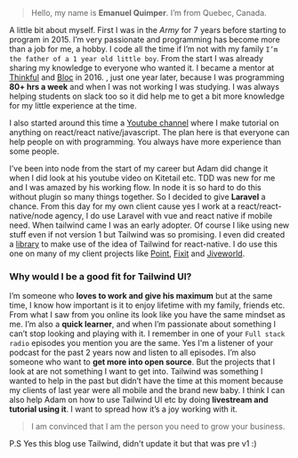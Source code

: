 > Hello, my name is **Emanuel Quimper**. I’m from Quebec, Canada.

A little bit about myself. First I was in the *Army* for 7 years before starting to program in 2015.
I’m very passionate and programming has become more than a job for me, a hobby.
I code all the time if I’m not with my family `I’m the father of a 1 year old little boy`.
 From the start I was already sharing my knowledge to everyone who wanted it.
 I became a mentor at [Thinkful](https://www.thinkful.com/) and [Bloc](https://www.bloc.io/) in 2016.
 , just one year later, because I was programming **80+ hrs a week** and when I was not working I was studying.
 I was always helping students on slack too so it did help me to get a bit more knowledge for my little experience at the time.

I also started around this time a [Youtube channel](https://youtube.com/c/equimper) where I make tutorial
on anything on react/react native/javascript. The plan here is that everyone can help people on with programming.
You always have more experience than some people.

I’ve been into node from the start of my career but Adam did change it when
I did look at his youtube video on Kitetail etc. TDD was new for me and I was amazed by
his working flow. In node it is so hard to do this without plugin so many things together.
So I decided to give **Laravel** a chance. From this day for my own client cause yes
I work at a react/react-native/node agency,
I do use Laravel with vue and react native if mobile need. When tailwind came I was an early adopter.
Of course I like using new stuff even if not version 1 but Tailwind was so promising.
I even did created a [library](https://github.com/EQuimper/react-native-design-utility) to make use of the idea of Tailwind for react-native. I do use
this one on many of my client projects
like [Point](https://point.app), [Fixit](https://www.tryfixit.ca/) and [Jiveworld](https://www.jiveworld.com/).

### Why would I be a good fit for Tailwind UI?

I’m someone who **loves to work and give his maximum** but at the same time, I know how important is it to enjoy lifetime with my family, friends etc.
From what I saw from you online its look like you have the same mindset as me.
I’m also a **quick learner**, and when I’m passionate about something
I can’t stop looking and playing with it. I remember in one of your `Full stack radio` episodes you mention you are
the same. Yes I'm a listener of your podcast for the past 2 years now and listen to all episodes.
I’m also someone who want to **get more into open source**. But the projects  that I look at are
not something I want to get into. Tailwind was something I wanted to help in the past
but didn’t have the time at this moment because my clients of last year were all mobile and the brand new baby.
I think I can also help Adam on how to use Tailwind UI etc by doing **livestream and tutorial using it**.
I want to spread how it’s a joy working with it.

> I am convinced that I am the person you need to grow your business.

P.S Yes this blog use Tailwind, didn't update it but that was pre v1 :)
